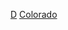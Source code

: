 {{United States topic|prefix=:Category:各年代}}
{{Commons category|Colorado by decade}}

[[Category:科羅拉多州各時期歷史|D]]
[[Category:各年代美国各州|Colorado]]